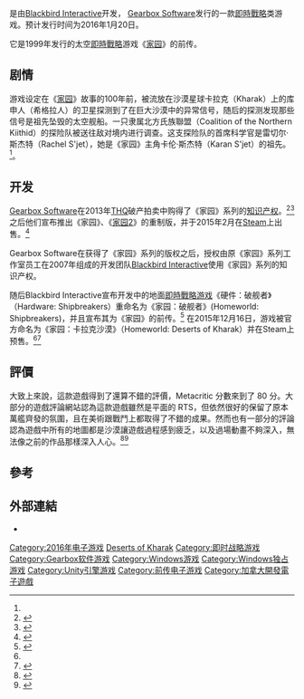 {{NoteTA
| G1= Games
| zh-cn:家园; zh-tw:萬艦齊發;
}}
{{Infobox VG
| title = 家园：卡拉克沙漠
| english = Homeworld: Deserts of Kharak
| image =
| caption =
| developer = [[Blackbird_Interactive|Blackbird Interactive]]
| publisher = [[Gearbox_Software|Gearbox Software]]
| designer =
| engine = [[Unity_(游戏引擎)|Unity]]
| composer = [[Paul_Ruskay|Paul Ruskay]]
| released = 2016年1月20日<ref name="DoKannounce">{{Cite web |url=http://www.ign.com/articles/2015/12/16/homeworld-deserts-of-kharak-announced |title=Homeworld: Deserts of Kharak Announced - IGN |accessdate=2016-01-03 |archive-date=2015-12-24 |archive-url=https://web.archive.org/web/20151224121725/http://www.ign.com/articles/2015/12/16/homeworld-deserts-of-kharak-announced |dead-url=no }}</ref>
| genre = [[即時戰略|即時戰略]]、[[即时战术游戏|即时战术游戏]]
| modes = [[单人电子游戏|单人]]、[[多人电子游戏|多人]]
| platforms = [[Microsoft_Windows|Microsoft Windows]]
}}

{{vgname|家园：卡拉克沙漠|en=Homeworld: Deserts of Kharak|cn=家园：卡拉克沙漠|tw=萬艦齊發：卡拉克沙漠}}是由[[Blackbird_Interactive|Blackbird Interactive]]开发， [[Gearbox_Software|Gearbox Software]]发行的一款[[即時戰略|即時戰略]]类游戏。预计发行时间为2016年1月20日。

它是1999年发行的太空[[即時戰略|即時戰略]]游戏《[[家园|家园]]》的前传。

== 剧情 ==

游戏设定在《[[家园|家园]]》故事的100年前，被流放在沙漠星球卡拉克（Kharak）上的库申人（希格拉人）的卫星探测到了在巨大沙漠中的异常信号，随后的探测发现那些信号是祖先坠毁的太空舰船。一只隶属北方氏族聯盟（Coalition of the Northern Kiithid）的探险队被送往敌对境内进行调查。这支探险队的首席科学官是雷切尔·斯杰特（Rachel S'jet），她是《家园》主角卡伦·斯杰特（Karan S'jet）的祖先。<ref name="DoKannounce" />。

== 开发 ==

[[Gearbox_Software|Gearbox Software]]在2013年[[THQ|THQ]]破产拍卖中购得了《家园》系列的[[知识产权|知识产权]]。<ref>{{cite web |url=http://www.joystiq.com/2013/04/22/thq-auction-darksiders-red-faction-homeworld/ |title=THQ auction results: Nordic Games takes Darksiders, Red Faction; 505 Games is Drawn to Life |work=[[Joystiq|Joystiq]] |publisher=[[AOL|AOL]] |date=2013-04-22 |accessdate=2013-04-24 |first=Alexander |last=Sliwinski |archive-url=https://web.archive.org/web/20150131075905/http://www.joystiq.com/2013/04/22/thq-auction-darksiders-red-faction-homeworld/ |archive-date=2015-01-31 |dead-url=yes }}</ref><ref>{{Cite web |url=http://www.gearboxsoftware.com/community/articles/1029/homeworld-acquisition-and-plans/ |title=存档副本 |accessdate=2016-01-03 |archive-date=2015-11-15 |archive-url=https://web.archive.org/web/20151115181527/http://www.gearboxsoftware.com/community/articles/1029/homeworld-acquisition-and-plans |dead-url=no }}</ref>之后他们宣布推出《家园》、《[[家园2|家园2]]》的重制版，并于2015年2月在[[Steam|Steam]]上出售。<ref>{{cite web |url=http://www.polygon.com/2015/1/25/7884107/homeworld-remastered-collection-release-date-price-steam-beta |title=Homeworld Remastered Collection launching Feb. 25 with original games, multiplayer beta |accessdate=2015-01-26 |author=Griffin McElroy |work=[[Polygon_(website)|Polygon]] |date=2015-01-26 |archive-date=2017-03-06 |archive-url=https://www.webcitation.org/query?url=http%3A%2F%2Fwww.polygon.com%2F2015%2F1%2F25%2F7884107%2Fhomeworld-remastered-collection-release-date-price-steam-beta&date=2017-03-06 |dead-url=no }}</ref>

Gearbox Software在获得了《家园》系列的版权之后，授权由原《家园》系列工作室员工在2007年组成的开发团队[[Blackbird_Interactive|Blackbird Interactive]]使用《家园》系列的知识产权。

随后Blackbird Interactive宣布开发中的地面[[即時戰略游戏|即時戰略游戏]]《硬件：破舰者》（Hardware: Shipbreakers）重命名为《家园：破舰者》(Homeworld: Shipbreakers)，并且宣布其为《家园》的前传。<ref name="GBXandBBI">{{cite web |url=http://www.gamesindustry.biz/articles/2013-09-02-gearbox-had-no-clear-path-for-homeworld-ip-invests-in-blackbirds-shipbreakers |title=Gearbox had "no clear path" for Homeworld IP |first=Mike |last=Williams |date=2013-09-02 |accessdate=2013-09-07 |publisher=gamesindustry.biz |archive-date=2013-09-06 |archive-url=https://web.archive.org/web/20130906044645/http://www.gamesindustry.biz/articles/2013-09-02-gearbox-had-no-clear-path-for-homeworld-ip-invests-in-blackbirds-shipbreakers |dead-url=no }}</ref>
在2015年12月16日，游戏被官方命名为《家园：卡拉克沙漠》（Homeworld: Deserts of Kharak）并在Steam上预售。<ref name="DoKannounce" /><ref>{{Cite web |url=http://store.steampowered.com/app/281610/ |title=Pre-purchase Homeworld: Deserts of Kharak on Steam |accessdate=2016-01-03 |archive-date=2016-01-05 |archive-url=https://web.archive.org/web/20160105103356/http://store.steampowered.com/app/281610 |dead-url=no }}</ref>

== 評價 ==
{{Video game reviews
| GR = 81.31%<ref name="Gamerankings">{{cite web |url=http://www.gamerankings.com/pc/184438-homeworld-deserts-of-kharak/index.html |title=Homeworld: Deserts of Kharak |publisher=GameRankings |accessdate=2016-01-24 |archive-date=2016-01-23 |archive-url=https://web.archive.org/web/20160123012906/http://www.gamerankings.com/pc/184438-homeworld-deserts-of-kharak/index.html |dead-url=no }}</ref>
| MC = 80/100<ref name="metacritic">{{cite web |url=http://www.metacritic.com/game/pc/homeworld-deserts-of-kharak |title=Homeworld: Deserts of Kharak Reviews |publisher=[[Metacritic|Metacritic]] |accessdate=2016-01-24 |archive-date=2016-01-23 |archive-url=https://web.archive.org/web/20160123064224/http://www.metacritic.com/game/pc/homeworld-deserts-of-kharak |dead-url=no }}</ref>
| Destruct = 7.5/10<ref name="Destruct">{{cite web|url=http://www.destructoid.com/review-homeworld-deserts-of-kharak-335091.phtml|title=Review: Homeworld: Deserts of Kharak|author=Patrick Hancock|work=[[Destructoid|Destructoid]]|date=2016-01-20|accessdate=2016-01-24|archive-date=2016-01-23|archive-url=https://web.archive.org/web/20160123211006/http://www.destructoid.com/review-homeworld-deserts-of-kharak-335091.phtml|dead-url=no}}</ref>
| rev1 = [[Hardcore_Gamer|Hardcore Gamer]]
| rev1Score = 4/5<ref name="hardcore gamer review">{{cite web|url=http://www.hardcoregamer.com/2016/01/22/review-homeworld-deserts-of-kharak/188628/|title=Review: Homeworld: Deserts of Kharak|work=[[Hardcore_Gamer|Hardcore Gamer]]|first=Mark|last=Steighner|date=22 January 2016|accessdate=2016-01-24|archive-date=2016-01-23|archive-url=https://web.archive.org/web/20160123225214/http://www.hardcoregamer.com/2016/01/22/review-homeworld-deserts-of-kharak/188628/|dead-url=no}}</ref>
}}

大致上來說，這款遊戲得到了還算不錯的評價，Metacritic 分數來到了 80 分。大部分的遊戲評論網站認為這款遊戲雖然是平面的 RTS，但依然很好的保留了原本萬艦齊發的氛圍，且在美術跟戰鬥上都取得了不錯的成果。然而也有一部分的評論認為遊戲中所有的地圖都是沙漠讓遊戲過程感到疲乏，以及過場動畫不夠深入，無法像之前的作品那樣深入人心。<ref name="polygon">{{cite web|url=http://www.polygon.com/2016/2/3/10906294/homeworld-deserts-of-kharak-review-pc-gearbox-blackbird|title=Homeworld: Deserts of Kharak review|author=Carli Velocci|work=[[Polygon|Polygon]]|date=2016-02-03|accessdate=2016-02-12|archive-date=2017-03-06|archive-url=https://web.archive.org/web/20170306164956/http://www.polygon.com/2016/2/3/10906294/homeworld-deserts-of-kharak-review-pc-gearbox-blackbird|dead-url=no}}</ref><ref name="rockpapershotgun">{{cite web|url=https://www.rockpapershotgun.com/2016/01/21/homeworld-deserts-of-kharak-review/|title=Wot I Think – Homeworld: Deserts Of Kharak|author=Alec Meer|work=[[Rock,_Paper,_Shotgun|Rock,_Paper,_Shotgun]]|date=2016-01-21|accessdate=2016-02-12|archive-date=2016-02-13|archive-url=https://web.archive.org/web/20160213070341/https://www.rockpapershotgun.com/2016/01/21/homeworld-deserts-of-kharak-review/|dead-url=no}}</ref>

== 參考 ==
{{reflist|30em}}

== 外部連結 ==
* {{official website|http://www.desertsofkharak.com}}

{{家园系列}}

{{DEFAULTSORT:Homeworld, Deserts of Kharak}}
[[Category:2016年电子游戏|Category:2016年电子游戏]]
[[Category:萬艦齊發系列|Deserts of Kharak]]
[[Category:即时战略游戏|Category:即时战略游戏]]
[[Category:Gearbox软件游戏|Category:Gearbox软件游戏]]
[[Category:Windows游戏|Category:Windows游戏]]
[[Category:Windows独占游戏|Category:Windows独占游戏]]
[[Category:Unity引擎游戏|Category:Unity引擎游戏]]
[[Category:前传电子游戏|Category:前传电子游戏]]
[[Category:加拿大開發電子遊戲|Category:加拿大開發電子遊戲]]